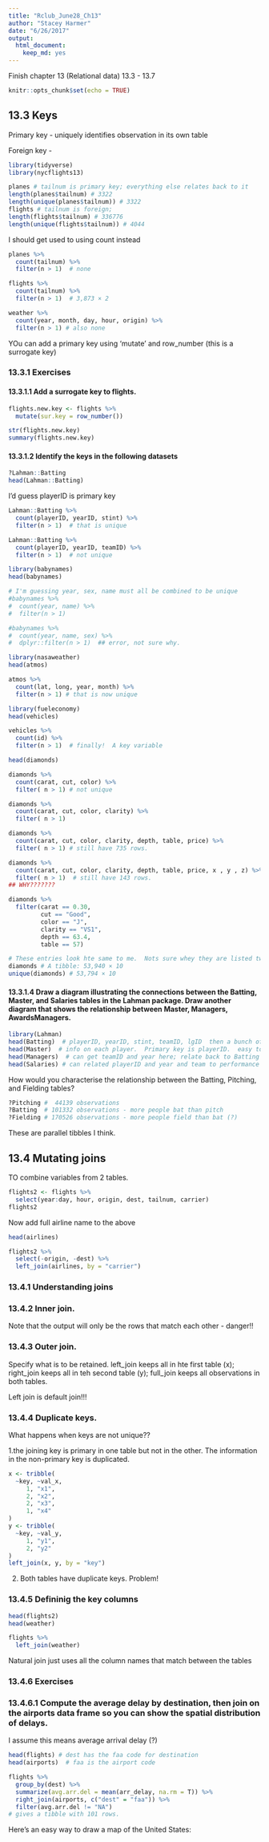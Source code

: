 ```yaml
---
title: "Rclub_June28_Ch13"
author: "Stacey Harmer"
date: "6/26/2017"
output: 
  html_document: 
    keep_md: yes
---
```


Finish chapter 13 (Relational data) 13.3 - 13.7

```r
knitr::opts_chunk$set(echo = TRUE)
```

## 13.3  Keys

Primary key - uniquely identifies observation in its own table

Foreign key - 

```r
library(tidyverse)
library(nycflights13)

planes # tailnum is primary key; everything else relates back to it
length(planes$tailnum) # 3322
length(unique(planes$tailnum)) # 3322
flights # tailnum is foreign; 
length(flights$tailnum) # 336776
length(unique(flights$tailnum)) # 4044
```

I should get used to using count instead

```r
planes %>% 
  count(tailnum) %>% 
  filter(n > 1)  # none

flights %>% 
  count(tailnum) %>% 
  filter(n > 1)  # 3,873 × 2

weather %>% 
  count(year, month, day, hour, origin) %>% 
  filter(n > 1) # also none


```

YOu can add a primary key using 'mutate' and row_number  (this is a surrogate key)

### 13.3.1 Exercises

#### 13.3.1.1  Add a surrogate key to flights.

```r
flights.new.key <- flights %>%
  mutate(sur.key = row_number())

str(flights.new.key)
summary(flights.new.key)
```

#### 13.3.1.2  Identify the keys in the following datasets

```r
?Lahman::Batting
head(Lahman::Batting)
```

I'd guess playerID is primary key
```r

Lahman::Batting %>% 
  count(playerID, yearID, stint) %>% 
  filter(n > 1)  # that is unique

Lahman::Batting %>% 
  count(playerID, yearID, teamID) %>% 
  filter(n > 1)  # not unique

```

```r
library(babynames)
head(babynames)

# I'm guessing year, sex, name must all be combined to be unique
#babynames %>%
#  count(year, name) %>%
#  filter(n > 1)

#babynames %>%
#  count(year, name, sex) %>%
#  dplyr::filter(n > 1)  ## error, not sure why.

```


```r
library(nasaweather)
head(atmos)

atmos %>%
  count(lat, long, year, month) %>%
  filter(n > 1) # that is now unique

```

```r
library(fueleconomy)
head(vehicles)

vehicles %>%
  count(id) %>%
  filter(n > 1)  # finally!  A key variable

```

```r
head(diamonds)

diamonds %>%
  count(carat, cut, color) %>%
  filter( n > 1) # not unique

diamonds %>%
  count(carat, cut, color, clarity) %>%
  filter( n > 1)

diamonds %>%
  count(carat, cut, color, clarity, depth, table, price) %>%
  filter( n > 1) # still have 735 rows.  

diamonds %>%
  count(carat, cut, color, clarity, depth, table, price, x , y , z) %>%
  filter( n > 1)  # still have 143 rows.
## WHY???????

diamonds %>%
  filter(carat == 0.30, 
         cut == "Good", 
         color == "J", 
         clarity == "VS1", 
         depth == 63.4, 
         table == 57) 

# These entries look hte same to me.  Nots sure whey they are listed twice
diamonds # A tibble: 53,940 × 10
unique(diamonds) # 53,794 × 10

```

#### 13.3.1.4 Draw a diagram illustrating the connections between the Batting, Master, and Salaries tables in the Lahman package. Draw another diagram that shows the relationship between Master, Managers, AwardsManagers.

```r
library(Lahman)
head(Batting)  # playerID, yearID, stint, teamID, lgID  then a bunch of stats for the player
head(Master)  # info on each player.  Primary key is playerID.  easy to relate to Batting
head(Managers)  # can get teamID and year here; relate back to Batting to see who the manager was.  Possible complication: can have multilple managers per year; if so, might be hard to figure out how 'stint' in Batting relates to managers
head(Salaries) # can related playerID and year and team to performance in the Batting tibble.

```

How would you characterise the relationship between the Batting, Pitching, and Fielding tables?

```r
?Pitching #  44139 observations 
?Batting  # 101332 observations - more people bat than pitch
?Fielding # 170526 observations - more people field than bat (?)
```

These are parallel tibbles I think.  

## 13.4  Mutating joins

TO combine variables from 2 tables.

```r
flights2 <- flights %>% 
  select(year:day, hour, origin, dest, tailnum, carrier)
flights2

```

Now add full airline name to the above
```r
head(airlines)

flights2 %>%
  select(-origin, -dest) %>% 
  left_join(airlines, by = "carrier")

```

### 13.4.1  Understanding joins

### 13.4.2 Inner join.  

Note that the output will only be the rows that match each other - danger!!

### 13.4.3 Outer join.  

Specify what is to be retained.  left_join keeps all in hte first table (x); right_join keeps all in teh second table (y); full_join keeps all observations in both tables.

Left join is default join!!!

### 13.4.4 Duplicate keys.

What happens when keys are not unique??  

1.the joining key is primary in one table but not in the other.  The information in the non-primary key is duplicated.

```r
x <- tribble(
  ~key, ~val_x,
     1, "x1",
     2, "x2",
     2, "x3",
     1, "x4"
)
y <- tribble(
  ~key, ~val_y,
     1, "y1",
     2, "y2"
)
left_join(x, y, by = "key")

```

2.  Both tables have duplicate keys.  Problem!

### 13.4.5 Defininig the key columns

```r
head(flights2)
head(weather)

flights %>%
  left_join(weather)
```

Natural join just uses all the column names that match between the tables

### 13.4.6 Exercises

### 13.4.6.1  Compute the average delay by destination, then join on the airports data frame so you can show the spatial distribution of delays.  

I assume this means average arrival delay (?)

```r
head(flights) # dest has the faa code for destination
head(airports)  # faa is the airport code

flights %>%
  group_by(dest) %>%
  summarize(avg.arr.del = mean(arr_delay, na.rm = T)) %>%
  right_join(airports, c("dest" = "faa")) %>%
  filter(avg.arr.del != "NA")
# gives a tibble with 101 rows.
```



Here’s an easy way to draw a map of the United States:






